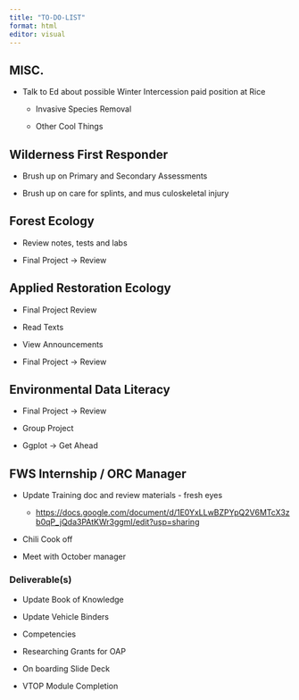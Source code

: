 ```yaml
---
title: "TO-DO-LIST"
format: html
editor: visual
---
```


## MISC.

-   Talk to Ed about possible Winter Intercession paid position at Rice

    -   Invasive Species Removal

    -   Other Cool Things

## Wilderness First Responder

-   Brush up on Primary and Secondary Assessments

-   Brush up on care for splints, and mus culoskeletal injury

## Forest Ecology

-   Review notes, tests and labs

-   Final Project -\> Review

## Applied Restoration Ecology

-   Final Project Review

-   Read Texts

-   View Announcements

-   Final Project -\> Review

## Environmental Data Literacy

-   Final Project -\> Review

-   Group Project

-   Ggplot -\> Get Ahead

## FWS Internship / ORC Manager

-   Update Training doc and review materials - fresh eyes

    -   <https://docs.google.com/document/d/1E0YxLLwBZPYpQ2V6MTcX3zb0qP_jQda3PAtKWr3ggmI/edit?usp=sharing>

-   Chili Cook off

-   Meet with October manager

### Deliverable(s)

-   Update Book of Knowledge

-   Update Vehicle Binders

-   Competencies

-   Researching Grants for OAP

-   On boarding Slide Deck

-   VTOP Module Completion
